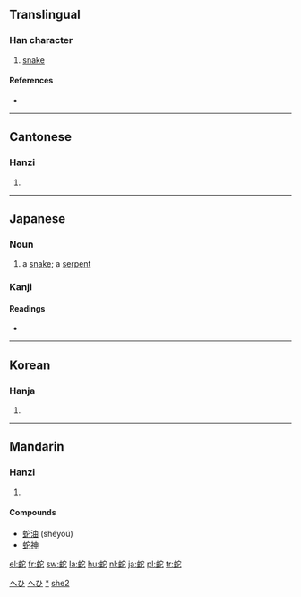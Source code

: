 ==Translingual==

===Han character===
{{Han char|rn=142|rad=虫|as=05|sn=11|four=5311<sub>1</sub>|canj=中戈十心 (LIJP)}}

# [[snake]]

====References====
* {{Han ref|kx=1080.200|dkj=32964|dj=1548.360|hdz=42845.080|uh=86C7|ud=34503|bh=B344|bd=45892}}

----

==Cantonese==

===Hanzi===
{{yue-hanzi|jyut=|y=[[se4]], [[yi4]]}}

# {{defn|Cantonese}}

----

==Japanese==

===Noun===
{{ja-noun|k|hira=へび|rom=hebi|hidx=へひ}}

# a [[snake]]; a [[serpent]]

===Kanji===
{{ja-kanji|grade=c|rs=虫05}}

====Readings====
* {{ja-readings|on=[[じゃ]] (ja), [[い]] (i), [[だ]] (da)|kun=[[へび]] (hebi), [[くちなわ]] (kuchinawa)}}

[[Category:1000 Japanese basic words|へひ]]
[[Category:ja:Reptiles|へひ]]
[[Category:ja:Snakes|*]]

----

==Korean==

===Hanja===
{{ko-hanja|hangeul=[[사]], [[이]]|eumhun=|rv=sa, i|mr=sa, i|y=sa, i}}

# {{defn|Korean}}

----

==Mandarin==

===Hanzi===
{{cmn-hanzi|pin=[[chí]] ([[chi2]]), [[shé]] ([[she2]]), [[tuó]] ([[tuo2]]), [[yí]] ([[yi2]])|wg=[[ch'ih2|ch'ih<sup>2</sup>]], [[she2|she<sup>2</sup>]], [[t'o2|t'o<sup>2</sup>]], [[i2|i<sup>2</sup>]]}}

# {{defn|Mandarin}}

====Compounds====
* [[蛇油]] (shéyoú)
* [[蛇神]]

[[Category:zh:Reptiles|she2]]

[[el:蛇]]
[[fr:蛇]]
[[sw:蛇]]
[[la:蛇]]
[[hu:蛇]]
[[nl:蛇]]
[[ja:蛇]]
[[pl:蛇]]
[[tr:蛇]]